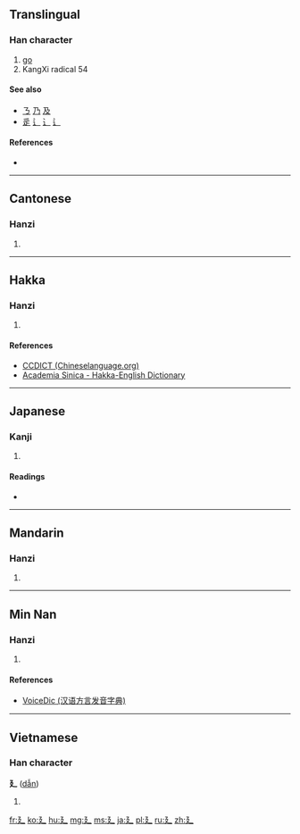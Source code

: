 {{also|ㄋ|乃|及}}
==Translingual==
{{stroke order|type=animate}}

===Han character===
{{Han char|rn=54|rad=廴|as=00|sn=3|four=|canj=弓弓大 (NNK)}}

# [[go]]
# KangXi radical 54

====See also====
* [[ㄋ]] [[乃]] [[及]] <!-- Graphically similar -->
* [[辵]] [[辶]] [[⻌]] [[⻍]] <!-- Similar meaning (walk) and shape -->

====References====
* {{Han ref|kx=0352.280|dkj=09566|dj=0666.150|hdz=10403.070|uh=5EF4|ud=24308}}

----

==Cantonese==

===Hanzi===
{{yue-hanzi|jyut=[[jan2]]|y=yan2}}

# {{defn|lang=yue|sort=廴00}}

----

==Hakka==

===Hanzi===
{{hak-hanzi|poj=yín|gd=jin<sup>3</sup>; zin<sup>3</sup> [Hailu]|hpy=}}

# {{defn|lang=hak|sort=廴00}}

====References====
*[http://www.chinalanguage.com/dictionaries/?mode=view&view=chardict&query=%E5%BB%B4 CCDICT (Chineselanguage.org)]
*[http://minhakka.ling.sinica.edu.tw/bkg/hakyin/search.php?DETAIL=1&LIMIT=id=57463&dbname=su_tian_1&graph=2 Academia Sinica - Hakka-English Dictionary]

----

==Japanese==

===Kanji===
{{ja-kanji|grade=|rs=廴00}}

# {{defn|lang=ja|sort=廴00}}

====Readings====
* {{ja-readings|on=[[いん]] (in)|kun=[[のばす]] (nobasu)}}

----

==Mandarin==

===Hanzi===
{{cmn-hanzi|pin=[[yǐn]] ([[yin3]])|wg=yin<sup>3</sup>}}

# {{defn|lang=cmn|sort=廴00}}

----

==Min Nan==

===Hanzi===
{{nan-hanzi|poj=in (in<sup>1</sup>)|gd=in<sup>1</sup>}}

# {{defn|lang=nan|sort=廴00}}

====References====
*[http://cn.voicedic.com/ VoiceDic (汉语方言发音字典)]

----

==Vietnamese==

===Han character===
'''廴''' ([[dẫn]])

# {{defn|lang=vi}}

[[Category:CJKV radicals| ]]

[[fr:廴]]
[[ko:廴]]
[[hu:廴]]
[[mg:廴]]
[[ms:廴]]
[[ja:廴]]
[[pl:廴]]
[[ru:廴]]
[[zh:廴]]